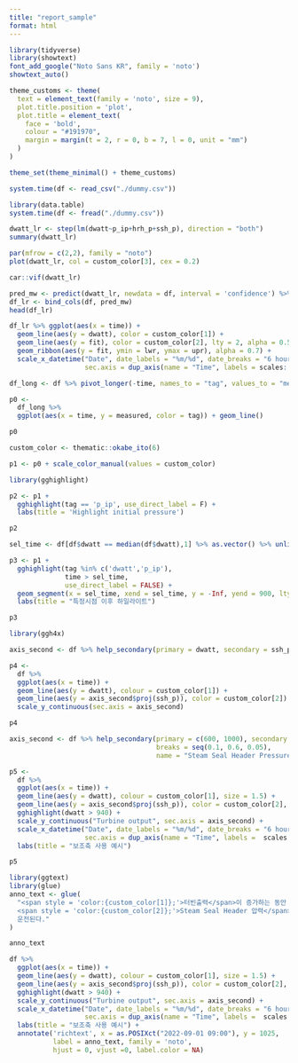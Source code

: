 ```yaml
---
title: "report_sample"
format: html
---
```


```r
library(tidyverse)
library(showtext)
font_add_google("Noto Sans KR", family = 'noto')
showtext_auto()

theme_customs <- theme(
  text = element_text(family = 'noto', size = 9),
  plot.title.position = 'plot',
  plot.title = element_text(
    face = 'bold', 
    colour = "#191970",
    margin = margin(t = 2, r = 0, b = 7, l = 0, unit = "mm")
  )
)

theme_set(theme_minimal() + theme_customs)
```

```r
system.time(df <- read_csv("./dummy.csv"))
```

```r
library(data.table)
system.time(df <- fread("./dummy.csv"))
```


```r
dwatt_lr <- step(lm(dwatt~p_ip+hrh_p+ssh_p), direction = "both")
summary(dwatt_lr)

```

```r
par(mfrow = c(2,2), family = "noto")
plot(dwatt_lr, col = custom_color[3], cex = 0.2)
```

```r
car::vif(dwatt_lr)
```

```r
pred_mw <- predict(dwatt_lr, newdata = df, interval = 'confidence') %>% as.data.frame()
df_lr <- bind_cols(df, pred_mw)
head(df_lr)
```

```r
df_lr %>% ggplot(aes(x = time)) + 
  geom_line(aes(y = dwatt), color = custom_color[1]) +
  geom_line(aes(y = fit), color = custom_color[2], lty = 2, alpha = 0.5) +
  geom_ribbon(aes(y = fit, ymin = lwr, ymax = upr), alpha = 0.7) +
  scale_x_datetime("Date", date_labels = "%m/%d", date_breaks = "6 hours",
                   sec.axis = dup_axis(name = "Time", labels = scales::time_format("%H:%M")))
```


```r
df_long <- df %>% pivot_longer(-time, names_to = "tag", values_to = "measured")

p0 <- 
  df_long %>% 
  ggplot(aes(x = time, y = measured, color = tag)) + geom_line()

p0
```

```r
custom_color <- thematic::okabe_ito(6)

```

```r
p1 <- p0 + scale_color_manual(values = custom_color)
```

```r
library(gghighlight)

p2 <- p1 + 
  gghighlight(tag == 'p_ip', use_direct_label = F) +
  labs(title = 'Highlight initial pressure')

p2
```

```r
sel_time <- df[df$dwatt == median(df$dwatt),1] %>% as.vector() %>% unlist() # extract datetime at specific event occuring

p3 <- p1 +
  gghighlight(tag %in% c('dwatt','p_ip'), 
              time > sel_time,
              use_direct_label = FALSE) +
  geom_segment(x = sel_time, xend = sel_time, y = -Inf, yend = 900, lty = 2, col = 'gray') +
  labs(title = "특정시점 이후 하일라이트")

p3
```

```r
library(ggh4x)

axis_second <- df %>% help_secondary(primary = dwatt, secondary = ssh_p)

p4 <- 
  df %>% 
  ggplot(aes(x = time)) +
  geom_line(aes(y = dwatt), colour = custom_color[1]) +
  geom_line(aes(y = axis_second$proj(ssh_p)), color = custom_color[2]) +
  scale_y_continuous(sec.axis = axis_second)

p4
```

```r
axis_second <- df %>% help_secondary(primary = c(600, 1000), secondary = c(0.1, 0.4), 
                                     breaks = seq(0.1, 0.6, 0.05),
                                     name = "Steam Seal Header Pressure")

p5 <- 
  df %>% 
  ggplot(aes(x = time)) +
  geom_line(aes(y = dwatt), colour = custom_color[1], size = 1.5) +
  geom_line(aes(y = axis_second$proj(ssh_p)), color = custom_color[2], alpha = 0.7) +
  gghighlight(dwatt > 940) +
  scale_y_continuous("Turbine output", sec.axis = axis_second) +
  scale_x_datetime("Date", date_labels = "%m/%d", date_breaks = "6 hours",
                   sec.axis = dup_axis(name = "Time", labels =  scales::time_format("%H:%M"))) +
  labs(title = "보조축 사용 예시")

p5
```

```r
library(ggtext)
library(glue)
anno_text <- glue(
  "<span style = 'color:{custom_color[1]};'>터빈출력</span>이 증가하는 동안 <br>
  <span style = 'color:{custom_color[2]};'>Steam Seal Header 압력</span>은 일정한 범위 내에서
  운전된다."
)

anno_text
```

```r
df %>% 
  ggplot(aes(x = time)) +
  geom_line(aes(y = dwatt), colour = custom_color[1], size = 1.5) +
  geom_line(aes(y = axis_second$proj(ssh_p)), color = custom_color[2], alpha = 0.7) +
  gghighlight(dwatt > 940) +
  scale_y_continuous("Turbine output", sec.axis = axis_second) +
  scale_x_datetime("Date", date_labels = "%m/%d", date_breaks = "6 hours",
                   sec.axis = dup_axis(name = "Time", labels =  scales::time_format("%H:%M"))) +
  labs(title = "보조축 사용 예시") +
  annotate('richtext', x = as.POSIXct("2022-09-01 09:00"), y = 1025,
           label = anno_text, family = 'noto',
           hjust = 0, vjust =0, label.color = NA)
```

